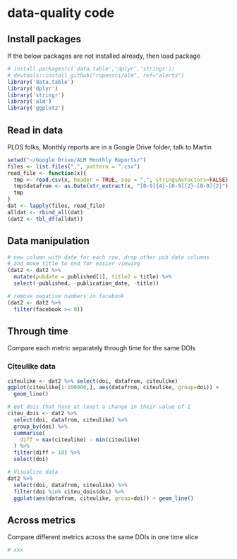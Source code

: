 data-quality code
========================================================

## Install packages 

If the below packages are not installed already, then load package

```r
# install.packages(c('data.table','dplyr','stringr'))
# devtools::install_github("ropensci/alm", ref="alerts")
library('data.table')
library('dplyr')
library('stringr')
library('alm')
library('ggplot2')
```

## Read in data

PLOS folks, Monthly reports are in a Google Drive folder, talk to Martin

```r
setwd("~/Google Drive/ALM Monthly Reports/") 
files <- list.files(".", pattern = ".csv")
read_file <- function(x){
  tmp <- read.csv(x, header = TRUE, sep = ",", stringsAsFactors=FALSE)
  tmp$datafrom <- as.Date(str_extract(x, "[0-9]{4}-[0-9]{2}-[0-9]{2}"), "%Y-%m-%d")
  tmp
}
dat <- lapply(files, read_file)
alldat <- rbind_all(dat)
(dat2 <- tbl_df(alldat))
```

## Data manipulation

```r
# new column with date for each row, drop other pub date columns
# and move title to end for easier viewing
(dat2 <- dat2 %>%
  mutate(pubdate = published[1], title2 = title) %>%
  select(-published, -publication_date, -title))

# remove negative numbers in facebook
(dat2 <- dat2 %>%
  filter(facebook >= 0))
```

## Through time

Compare each metric separately through time for the same DOIs

### Citeulike data

```r
citeulike <- dat2 %>% select(doi, datafrom, citeulike)
ggplot(citeulike[1:100000,], aes(datafrom, citeulike, group=doi)) +
  geom_line()

# get dois that have at least a change in their value of 1  
citeu_dois <- dat2 %>% 
  select(doi, datafrom, citeulike) %>% 
  group_by(doi) %>% 
  summarise(
    diff = max(citeulike) - min(citeulike)
  ) %>% 
  filter(diff > 10) %>% 
  select(doi)

# Visualize data
dat2 %>% 
  select(doi, datafrom, citeulike) %>% 
  filter(doi %in% citeu_dois$doi) %>% 
  ggplot(aes(datafrom, citeulike, group=doi)) + geom_line()
```

## Across metrics

Compare different metrics across the same DOIs in one time slice

```r
# xxx
```
